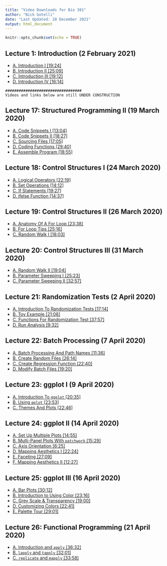 ```yaml
---
title: "Video Downloads for Bio 381"
author: "Nick Gotelli"
date: "Last Updated: 28 December 2021"
output: html_document
---
```


```r
knitr::opts_chunk$set(echo = TRUE)
```

## Lecture 1: Introduction (2 February 2021)
- [A. Introduction I [19:24]](http://www.uvm.edu/~ngotelli/Bio381Vids/02Feb2021/A_Introduction.mp4)
- [B. Introduction II [25:09]](http://www.uvm.edu/~ngotelli/Bio381Vids/02Feb2021/B_Introduction.mp4)
- [C. Introduction III [19:12]](http://www.uvm.edu/~ngotelli/Bio381Vids/02Feb2021/C_Introduction.mp4)
- [D. Introduction IV [16:14]](http://www.uvm.edu/~ngotelli/Bio381Vids/02Feb2021/D_Introduction.mp4)
```
##################################
Videos and links below are still UNDER CONSTRUCTION
```
## Lecture 17: Structured Programming II (19 March 2020)
- [A. Code Snippets I [13:04]](http://www.uvm.edu/~ngotelli/Bio381Vids/19March2020/A_CodeSnippets.mp4)
- [B. Code Snippets II [18:27]](http://www.uvm.edu/~ngotelli/Bio381Vids/19March2020/B_CodeSnippets2.mp4)
- [C. Sourcing Files [17:05]](http://www.uvm.edu/~ngotelli/Bio381Vids/19March2020/C_SourcingFiles.mp4)
- [D. Coding Functions [29:40]](http://www.uvm.edu/~ngotelli/Bio381Vids/19March2020/D_CodingFunctions.mp4)
- [E. Assemble Program [18:55]](http://www.uvm.edu/~ngotelli/Bio381Vids/19March2020/E_AssembleProgram.mp4)

## Lecture 18: Control Structures I (24 March 2020)

- [A. Logical Operators [22:19]](http://www.uvm.edu/~ngotelli/Bio381Vids/24March2020/A.LogicalOperators.mp4)
- [B. Set Operations [14:12]](http://www.uvm.edu/~ngotelli/Bio381Vids/24March2020/B.SetOperations.mp4)
- [C. If Statements [19:27]](http://www.uvm.edu/~ngotelli/Bio381Vids/24March2020/C.IfStatements.mp4)
- [D. ifelse Function [14:37]](http://www.uvm.edu/~ngotelli/Bio381Vids/24March2020/D.IfElseFunction.mp4)

## Lecture 19: Control Structures II (26 March 2020)
- [A. Anatomy Of A For Loop [23:38]](http://www.uvm.edu/~ngotelli/Bio381Vids/26March2020/A_AnatomyOfForLoop.mp4)
- [B. For Loop Tips [25:16]](http://www.uvm.edu/~ngotelli/Bio381Vids/26March2020/B_ForLoopTips.mp4)
- [C. Random Walk I [18:03]](http://www.uvm.edu/~ngotelli/Bio381Vids/26March2020/C_RandomWalk.mp4)

## Lecture 20: Control Structures III (31 March 2020)
- [A. Random Walk II [19:04]](http://www.uvm.edu/~ngotelli/Bio381Vids/31March2020/A_RandomWalk2.mp4)
- [B. Parameter Sweeping I  [25:23]](http://www.uvm.edu/~ngotelli/Bio381Vids/31March2020/B_ParamSweep1.mp4)
- [C. Parameter Sweeping II  [32:57]](http://www.uvm.edu/~ngotelli/Bio381Vids/31March2020/C_ParamSweep2.mp4)

## Lecture 21: Randomization Tests (2 April 2020)
- [A. Introduction To Randomization Tests [17:14]](http://www.uvm.edu/~ngotelli/Bio381Vids/02April2020/A_IntroRandomizationTest.mp4)
- [B. Toy Example [21:08]](http://www.uvm.edu/~ngotelli/Bio381Vids/02April2020/B_ToyExample.mp4)
- [C. Functions For Randomization Test [37:57]](http://www.uvm.edu/~ngotelli/Bio381Vids/02April2020/C_FunctionsForRandomization.mp4)
- [D. Run Analysis [9:32]](http://www.uvm.edu/~ngotelli/Bio381Vids/02April2020/D_RunAnalysis.mp4)

## Lecture 22: Batch Processing (7 April 2020)
- [A. Batch Processing And Path Names [11:36]](http://www.uvm.edu/~ngotelli/Bio381Vids/07April2020/A_IntroAndPathNames.mp4)
- [B. Create Random Files [26:14]](http://www.uvm.edu/~ngotelli/Bio381Vids/07April2020/B_CreateRandomFiles.mp4)
- [C. Create Regression Function [22:40]](http://www.uvm.edu/~ngotelli/Bio381Vids/07April2020/C_CreateRegressionFunction.mp4)
- [D. Modify Batch Files [19:20]](http://www.uvm.edu/~ngotelli/Bio381Vids/07April2020/D_ModifyBatchFiles.mp4)

## Lecture 23: ggplot I (9 April 2020)
- [A. Introduction To `ggplot` [20:35]](http://www.uvm.edu/~ngotelli/Bio381Vids/09April2020/A_IntroductionToggplot.mp4)
- [B. Using `qplot` [23:53]](http://www.uvm.edu/~ngotelli/Bio381Vids/09April2020/B_qplot.mp4)
- [C. Themes And Plots [22:46]](http://www.uvm.edu/~ngotelli/Bio381Vids/09April2020/C_ThemesAndPlots.mp4)

## Lecture 24: ggplot II (14 April 2020)
- [A. Set Up Multiple Plots [14:55]](http://www.uvm.edu/~ngotelli/Bio381Vids/14April2020/A_Intro.mp4)
- [B. Multi-Panel Plots With `patchwork` [15:29]](http://www.uvm.edu/~ngotelli/Bio381Vids/14April2020/B_MultipanelPlots.mp4)
- [C. Axis Orientation [6:25]](http://www.uvm.edu/~ngotelli/Bio381Vids/14April2020/C_AxisOrientation.mp4)
- [D. Mapping Aesthetics I [22:24]](http://www.uvm.edu/~ngotelli/Bio381Vids/14April2020/D_MappingAesthetics1.mp4)
- [E. Faceting [27:09]](http://www.uvm.edu/~ngotelli/Bio381Vids/14April2020/E_Faceting.mp4)
- [F. Mapping Aesthetics II [12:27]](http://www.uvm.edu/~ngotelli/Bio381Vids/14April2020/F_MappingAsthetics2.mp4)

## Lecture 25: ggplot III (16 April 2020)
- [A. Bar Plots [30:12]](http://www.uvm.edu/~ngotelli/Bio381Vids/16April2020/A_BarPlots.mp4)
- [B. Introduction to Using Color [23:16]](http://www.uvm.edu/~ngotelli/Bio381Vids/16April2020/B_ColorIntro.mp4)
- [C. Grey Scale & Transparency [19:00]](http://www.uvm.edu/~ngotelli/Bio381Vids/16April2020/C_BWAndAlpha.mp4)
- [D. Customizing Colors [22:41]](http://www.uvm.edu/~ngotelli/Bio381Vids/16April2020/D_CustomColors.mp4)
- [E. Palette Tour [29:01]](http://www.uvm.edu/~ngotelli/Bio381Vids/16April2020/E_PaletteTour.mp4)

## Lecture 26: Functional Programming (21 April 2020)
- [A. Introduction and `apply` [36:32]](http://www.uvm.edu/~ngotelli/Bio381Vids/21April2020/A_IntroApply.mp4)
- [B. `lapply` and `tapply` [32:01]](http://www.uvm.edu/~ngotelli/Bio381Vids/21April2020/B_LapplyTapply.mp4)
- [C. `replicate` and `mapply` [33:58]](http://www.uvm.edu/~ngotelli/Bio381Vids/21April2020/C_ReplicateMapply.mp4)